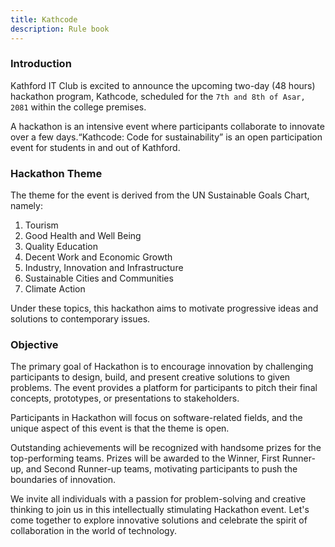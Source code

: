 ```yaml
---
title: Kathcode
description: Rule book
---
```


### Introduction

Kathford IT Club is excited to announce the upcoming two-day (48 hours) hackathon program, Kathcode, scheduled for the `7th and 8th of Asar, 2081` within the college premises.

A hackathon is an intensive event where participants collaborate to innovate over a few days.“Kathcode: Code for sustainability” is an open participation event for students in and out of Kathford.

### Hackathon Theme

The theme for the event is derived from the UN Sustainable Goals Chart, namely:

1. Tourism
2. Good Health and Well Being
3. Quality Education
4. Decent Work and Economic Growth
5. Industry, Innovation and Infrastructure
6. Sustainable Cities and Communities
7. Climate Action

Under these topics, this hackathon aims to motivate progressive ideas and solutions to contemporary issues.

### Objective

The primary goal of Hackathon is to encourage innovation by challenging participants to design, build, and present creative solutions to given problems. The event provides a platform for participants to pitch their final concepts, prototypes, or presentations to stakeholders.

Participants in Hackathon will focus on software-related fields, and the unique aspect of this event is that the theme is open.

Outstanding achievements will be recognized with handsome prizes for the top-performing teams. Prizes will be awarded to the Winner, First Runner-up, and Second Runner-up teams, motivating participants to push the boundaries of innovation.

We invite all individuals with a passion for problem-solving and creative thinking to join us in this intellectually stimulating Hackathon event. Let's come together to explore innovative solutions and celebrate the spirit of collaboration in the world of technology.
